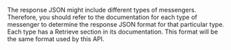 
The response JSON might include different types of messengers. Therefore, you should refer to the documentation for each type of messenger to determine the response JSON format for that particular type. Each type has a Retrieve section in its documentation. This format will be the same format used by this API.

<JSON title="Example Response JSON" src="messengers/multiple-responses.json" />
